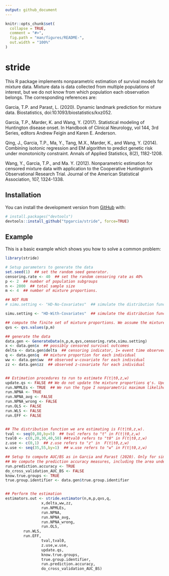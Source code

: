 ```yaml
---
output: github_document
---
```


<!-- README.md is generated from README.Rmd. Please edit that file -->

```r
knitr::opts_chunk$set(
  collapse = TRUE,
  comment = "#>",
  fig.path = "man/figures/README-",
  out.width = "100%"
)
```
# stride

<!-- badges: start -->
This R package implements nonparametric estimation of survival models for mixture data.
Mixture data is data collected from multiple populations of interest, but we do not know from which population each observation belongs.  The corresponding references are:

Garcia, T.P. and Parast, L. (2020). Dynamic landmark prediction for mixture data. Biostatistics,  doi:10.1093/biostatistics/kxz052.

Garcia, T.P., Marder, K. and Wang, Y. (2017). Statistical modeling of Huntington disease onset.
In Handbook of Clinical Neurology, vol 144, 3rd Series, editors Andrew Feigin and Karen E. Anderson.

Qing, J., Garcia, T.P., Ma, Y., Tang, M.X., Marder, K., and Wang, Y. (2014).
Combining isotonic regression and EM algorithm to predict genetic risk under monotonicity constraint.
Annals of Applied Statistics, 8(2), 1182-1208.

Wang, Y., Garcia, T.P., and Ma. Y. (2012).  Nonparametric estimation for censored mixture data with
application to the Cooperative Huntington's Observational Research Trial. Journal of the American Statistical Association, 107, 1324-1338.
<!-- badges: end -->



## Installation

You can install the development version from [GitHub](https://github.com/) with:

``` r
# install.packages("devtools")
devtools::install_github("tpgarcia/stride", force=TRUE)
```
## Example

This is a basic example which shows you how to solve a common problem:

```r
library(stride)

# Setup parameters to generate the data
set.seed(1)  ## set the random seed generator.
censoring.rate <- 40  ## set the random censoring rate as 40%
p <- 2  ## number of population subgroups
n <- 2000  ## total sample size
m <- 4  ## number of mixture proportions.

## NOT RUN
# simu.setting <- "HD-No-Covariates"  ## simulate the distribution functions similar to the Huntington disease study in Garcia and Parast (2020) where the distribution functions do NOT depend on covariates. The GenerateData() function still generates covariates, but the simulated distribution functions do not depend on them.

simu.setting <- "HD-With-Covariates"  ## simulate the distribution functions similar to the Huntington disease study in Garcia and Parast (2020) where the distribution functions depend on covariates.

## compute the finite set of mixture proportions. We assume the mixture proportions are computed externally.
qvs <- qvs.values(p,m)

## generate the data
data.gen <- GenerateData(n,p,m,qvs,censoring.rate,simu.setting)
x <- data.gen$x  ## possibly censored survival outcomes
delta <- data.gen$delta  ## censoring indicator, 1= event time observed, 0= event time censored
q <- data.gen$q  ## mixture proportion for each individual
ww <- data.gen$ww  ## observed w-covariate for each individual
zz <- data.gen$zz  ## observed z-covariate for each individual


## Estimation procedures to run to estimate F(t|t0,z,w)
update.qs <- FALSE ## We do not update the mixture proportions q's. Updating mixture proportions is still in a trial phase.
run.NPMLEs <- TRUE  ## We run the type I nonparametric maximum likelihood estimator. 
run.NPNA <- TRUE
run.NPNA_avg <- FALSE
run.NPNA_wrong <- FALSE
run.OLS <- FALSE
run.WLS <- FALSE
run.EFF <- FALSE


## The distribution function we are estimating is F(t|t0,z,w). 
tval <- seq(0,80,by=5)  ## tval refers to "t" in F(t|t0,z,w) 
tval0 <- c(0,20,30,40,50) ##tval0 refers to "t0" in F(t|t0,z,w)
z.use <- c(0,1)  ## z.use refers to "z" in  F(t|t0,z,w)
w.use <- seq(35,55,by=1)  ## w.use refers to "w" in F(t|t0,z,w)

## Setup to compute AUC/BS as in Garcia and Parast (2020). Only for simulated data.
## We compute the prediction accuracy measures, including the area under the receiver operating characteristic curve (AUC) and the Brier Score (BS). Prediction accuracy is only valid in simulation studies where know.true.groups=TRUE and true.group.identifier is available.
run.prediction.accuracy <- TRUE  
do_cross_validation_AUC_BS <- FALSE
know.true.groups <- TRUE
true.group.identifier <- data.gen$true.group.identifier


## Perform the estimation			
estimators.out <- stride.estimator(n,m,p,qvs,q,
				x,delta,ww,zz,
				run.NPMLEs,
				run.NPNA,
				run.NPNA_avg,
				run.NPNA_wrong,
				run.OLS,
        run.WLS,
        run.EFF,
				tval,tval0,
				z.use,w.use,
				update.qs,
				know.true.groups,
				true.group.identifier,
				run.prediction.accuracy,
				do_cross_validation_AUC_BS)
```
